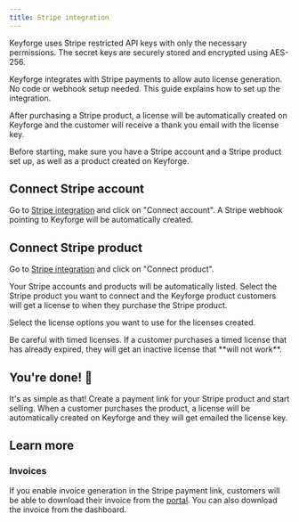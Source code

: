 ```yaml
---
title: Stripe integration
---
```


<Callout>
  Keyforge uses Stripe restricted API keys with only the necessary permissions.
  The secret keys are securely stored and encrypted using AES-256.
</Callout>

Keyforge integrates with Stripe payments to allow auto license generation. No code or webhook setup needed. This guide explains how to set up the integration.

After purchasing a Stripe product, a license will be automatically created on Keyforge and the customer will receive a thank you email with the license key.

Before starting, make sure you have a Stripe account and a Stripe product set up, as well as a product created on Keyforge.

<Steps>
<Step>

## Connect Stripe account

Go to [Stripe integration](https://keyforge.dev/dashboard/integrations/stripe) and click on "Connect account". A Stripe webhook pointing to Keyforge will be automatically created.

<ImageZoom
  src="https://r2.keyforge.dev/docs-stripe-integration-connect-account.png"
  width={1920}
  height={1080}
  unoptimized
/>

</Step>

<Step>

## Connect Stripe product

Go to [Stripe integration](https://keyforge.dev/dashboard/integrations/stripe) and click on "Connect product".

Your Stripe accounts and products will be automatically listed. Select the Stripe product you want to connect and the Keyforge product customers will get a license to when they purchase the Stripe product.

Select the license options you want to use for the licenses created.

<ImageZoom
  src="https://r2.keyforge.dev/docs-stripe-integration-connect-product.png"
  width={1920}
  height={1080}
  unoptimized
/>

<Callout type="warn" title="Timed licenses">
  Be careful with timed licenses. If a customer purchases a timed license that
  has already expired, they will get an inactive license that **will not work**.
</Callout>

</Step>

<Step>

## You're done! 🎉

It's as simple as that! Create a payment link for your Stripe product and start selling. When a customer purchases the product, a license will be automatically created on Keyforge and they will get emailed the license key.

</Step>
</Steps>

## Learn more

### Invoices

If you enable invoice generation in the Stripe payment link, customers will be able to download their invoice from the [portal](/portal). You can also download the invoice from the dashboard.
